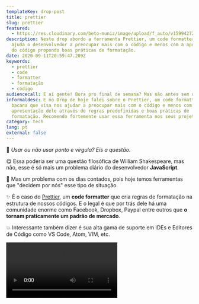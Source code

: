 ```yaml
---
templateKey: drop-post
title: prettier
slug: prettier
featured:
  - https://res.cloudinary.com/beto-muniz/image/upload/f_auto/v1599427283/Titulo_1_klqlv9.jpg
description: Neste drop abordo a ferramenta Prettier, um code formatter que
  ajuda o desenvolvedor a preocupar mais com o código e menos com a apresentação
  do código propondo boas práticas de formatação.
date: 2020-09-11T20:59:47.209Z
keywords:
  - prettier
  - code
  - formatter
  - formatação
  - código
audiencecall: E aí gente! Bora pro final de semana? Mas não antes sem um Drops, né?
informaldesc: E no Drop de hoje falei sobre o Prettier, um code formatter bem
  bacana que visa nos ajudar a preocupar mais com o código e menos com a
  apresentação dele através de regras predefinidas e boas práticas de
  formatação. Recomendo fortemente usar essa ferramenta nos seus projetos.
category: tech
lang: pt
external: false
---
```


<Drop>

🤔 *Usar ou não usar ponto e vírgula? Eis a questão.*

😋 Essa poderia ser uma questão filosófica de William Shakespeare, mas não, esse é só mais um problema diário do desenvolvedor **JavaScript**.

📣 Mas um problema com os dias contados, pois hoje temos ferramentas que "decidem por nós" esse tipo  de situação.

✨ É o caso do [Prettier](https://prettier.io/), um **code formatter** que cria regras de formatação na estrutura de nossos códigos. E o legal é que por trás dele há uma comunidade enorme como Facebook, Dropbox, Paypal entre outros que **o tornam praticamente um padrão de mercado**.

💥 Interessante também dizer é sua alta gama de suporte em IDEs e Editores de Código como VS Code, Atom, VIM, etc.

<Video src="https://res.cloudinary.com/beto-muniz/video/upload/v1599427300/Kapture_2020-09-06_at_18.05.00_weoa4h.mp4" />

🗣 E aí? Bora usar essa ferramenta nos seus projetos?

</Drop>